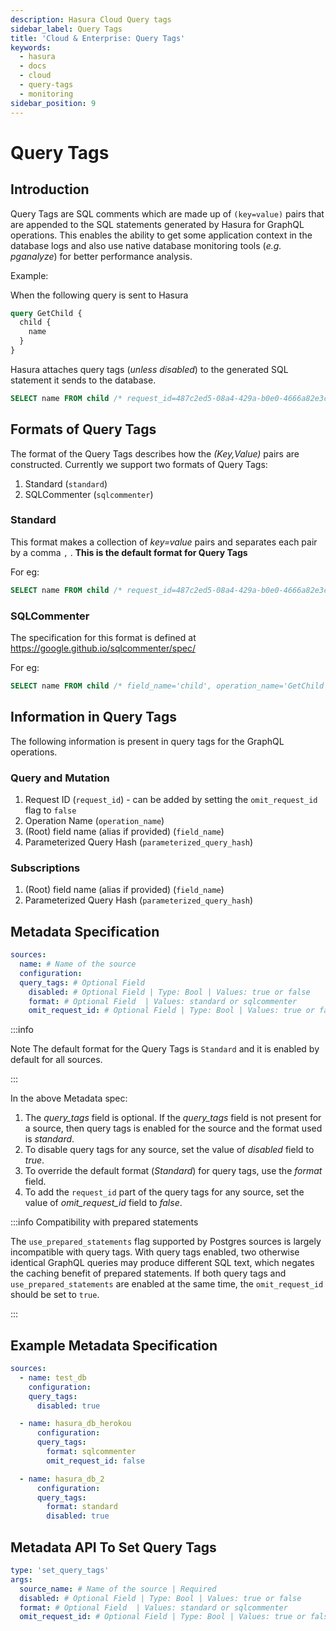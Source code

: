 ```yaml
---
description: Hasura Cloud Query tags
sidebar_label: Query Tags
title: 'Cloud & Enterprise: Query Tags'
keywords:
  - hasura
  - docs
  - cloud
  - query-tags
  - monitoring
sidebar_position: 9
---
```



# Query Tags

<ProductBadge standard pro ee self />

## Introduction

Query Tags are SQL comments which are made up of `(key=value)` pairs that are appended to the SQL statements generated
by Hasura for GraphQL operations. This enables the ability to get some application context in the database logs and also
use native database monitoring tools (_e.g. pganalyze_) for better performance analysis.

Example:

When the following query is sent to Hasura

```graphql
query GetChild {
  child {
    name
  }
}
```

Hasura attaches query tags (_unless disabled_) to the generated SQL statement it sends to the database.

```sql
SELECT name FROM child /* request_id=487c2ed5-08a4-429a-b0e0-4666a82e3cc6, field_name=child, operation_name=GetChild */
```

## Formats of Query Tags

The format of the Query Tags describes how the <em>(Key,Value)</em> pairs are constructed. Currently we support two
formats of Query Tags:

1.  Standard (`standard`)
2.  SQLCommenter (`sqlcommenter`)

### Standard

This format makes a collection of <em>key=value</em> pairs and separates each pair by a comma `,` . **This is the
default format for Query Tags**

For eg:

```sql
SELECT name FROM child /* request_id=487c2ed5-08a4-429a-b0e0-4666a82e3cc6, field_name=child, parameterized_query_hash=b2a71ce23928ca7f0021f9060e5d590e9f9bb00f, operation_name=GetChild */
```

### SQLCommenter

The specification for this format is defined at <https://google.github.io/sqlcommenter/spec/>

For eg:

```sql
SELECT name FROM child /* field_name='child', operation_name='GetChild', parameterized_query_hash='b2a71ce23928ca7f0021f9060e5d590e9f9bb00f' ,  request_id='487c2ed5-08a4-429a-b0e0-4666a82e3cc6' */
```

## Information in Query Tags

The following information is present in query tags for the GraphQL operations.

### Query and Mutation

1.  Request ID (`request_id`) - can be added by setting the `omit_request_id` flag to `false`
2.  Operation Name (`operation_name`)
3.  (Root) field name (alias if provided) (`field_name`)
4.  Parameterized Query Hash (`parameterized_query_hash`)

### Subscriptions

1.  (Root) field name (alias if provided) (`field_name`)
2.  Parameterized Query Hash (`parameterized_query_hash`)

## Metadata Specification

```yaml
sources:
  name: # Name of the source
  configuration:
  query_tags: # Optional Field
    disabled: # Optional Field | Type: Bool | Values: true or false
    format: # Optional Field  | Values: standard or sqlcommenter
    omit_request_id: # Optional Field | Type: Bool | Values: true or false
```

:::info

Note The default format for the Query Tags is `Standard` and it is enabled by default for all sources.

:::

In the above Metadata spec:

1.  The <em>query_tags</em> field is optional. If the <em>query_tags</em> field is not present for a source, then query
    tags is enabled for the source and the format used is <em>standard</em>.
2.  To disable query tags for any source, set the value of <em>disabled</em> field to <em>true</em>.
3.  To override the default format (<em>Standard</em>) for query tags, use the <em>format</em> field.
4.  To add the `request_id` part of the query tags for any source, set the value of <em>omit_request_id</em> field to
    <em>false</em>.

:::info Compatibility with prepared statements

The `use_prepared_statements` flag supported by Postgres sources is largely incompatible with query tags. With query
tags enabled, two otherwise identical GraphQL queries may produce different SQL text, which negates the caching benefit
of prepared statements. If both query tags and `use_prepared_statements` are enabled at the same time, the
`omit_request_id` should be set to `true`.

:::

## Example Metadata Specification

```yaml
sources:
  - name: test_db
    configuration:
    query_tags:
      disabled: true

  - name: hasura_db_herokou
      configuration:
      query_tags:
        format: sqlcommenter
        omit_request_id: false

  - name: hasura_db_2
      configuration:
      query_tags:
        format: standard
        disabled: true
```

## Metadata API To Set Query Tags

```yaml
type: 'set_query_tags'
args:
  source_name: # Name of the source | Required
  disabled: # Optional Field | Type: Bool | Values: true or false
  format: # Optional Field  | Values: standard or sqlcommenter
  omit_request_id: # Optional Field | Type: Bool | Values: true or false
```
